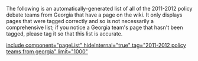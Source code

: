 The following is an automatically-generated list of all of the 2011-2012 policy debate teams from Georgia that have a page on the wiki. It only displays pages that were tagged correctly and so is not necessarily a comprehensive list; if you notice a Georgia team's page that hasn't been tagged, please tag it so that this list is accurate.

[[include component="pageList" hideInternal="true" tag="2011-2012 policy teams from georgia" limit="1000"]]